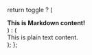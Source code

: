   return toggle ? (
    <div>
      **This is Markdown content!**
    </div>
  ) : (
    <div>
      This is plain text content.
    </div>
  );
};

<MyComponent toggle={true} />
